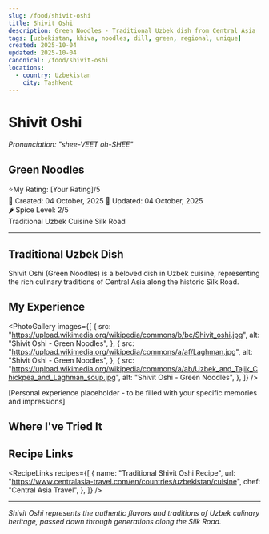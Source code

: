 ```yaml
---
slug: /food/shivit-oshi
title: Shivit Oshi
description: Green Noodles - Traditional Uzbek dish from Central Asia
tags: [uzbekistan, khiva, noodles, dill, green, regional, unique]
created: 2025-10-04
updated: 2025-10-04
canonical: /food/shivit-oshi
locations:
  - country: Uzbekistan
    city: Tashkent
---
```



# Shivit Oshi

_Pronunciation: "shee-VEET oh-SHEE"_

## Green Noodles

<div className="food-rating">
  <span className="star">⭐</span>My Rating: [Your Rating]/5
</div>

<div className="food-metadata">
  <span className="food-date">📅 Created: 04 October, 2025</span>
  <span className="food-date">🔄 Updated: 04 October, 2025</span>
</div>

<div className="spice-level">🌶️ Spice Level: 2/5</div>

<div className="food-tags">
  <span className="food-tag">Traditional</span>
  <span className="food-tag">Uzbek Cuisine</span>
  <span className="food-tag">Silk Road</span>
</div>

---

## Traditional Uzbek Dish

Shivit Oshi (Green Noodles) is a beloved dish in Uzbek cuisine, representing the rich culinary traditions of Central Asia along the historic Silk Road.

## My Experience

<PhotoGallery
  images={[
    {
      src: "https://upload.wikimedia.org/wikipedia/commons/b/bc/Shivit_oshi.jpg",
      alt: "Shivit Oshi - Green Noodles",
    },
    {
      src: "https://upload.wikimedia.org/wikipedia/commons/a/af/Laghman.jpg",
      alt: "Shivit Oshi - Green Noodles",
    },
    {
      src: "https://upload.wikimedia.org/wikipedia/commons/a/ab/Uzbek_and_Tajik_Chickpea_and_Laghman_soup.jpg",
      alt: "Shivit Oshi - Green Noodles",
    },
  ]}
/>

[Personal experience placeholder - to be filled with your specific memories and impressions]

## Where I've Tried It

<MapEmbed
  location="Tashkent, Uzbekistan"
  description="Traditional preparation across Uzbekistan"
/>

## Recipe Links

<RecipeLinks
  recipes={[
    {
      name: "Traditional Shivit Oshi Recipe",
      url: "https://www.centralasia-travel.com/en/countries/uzbekistan/cuisine",
      chef: "Central Asia Travel",
    },
  ]}
/>

---

_Shivit Oshi represents the authentic flavors and traditions of Uzbek culinary heritage, passed down through generations along the Silk Road._
